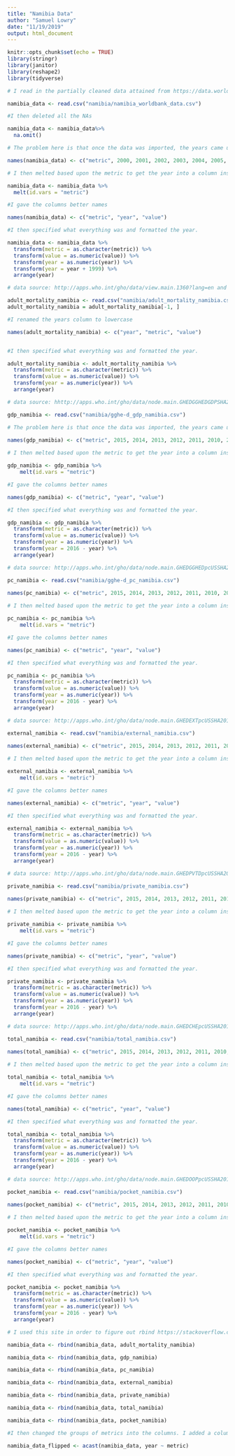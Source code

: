 ```yaml
---
title: "Namibia Data"
author: "Samuel Lowry"
date: "11/19/2019"
output: html_document
---
```


```r
knitr::opts_chunk$set(echo = TRUE)
library(stringr)
library(janitor)
library(reshape2)
library(tidyverse)
```

```r
# I read in the partially cleaned data attained from https://data.worldbank.org/country/namibia?view=chart

namibia_data <- read.csv("namibia/namibia_worldbank_data.csv")

#I then deleted all the NAs 

namibia_data <- namibia_data%>% 
  na.omit() 

# The problem here is that once the data was imported, the years came up with x in front of them, so I renamed them all. 

names(namibia_data) <- c("metric", 2000, 2001, 2002, 2003, 2004, 2005, 2006, 2007, 2008, 2009, 2010, 2011, 2012, 2013, 2014, 2015)

# I then melted based upon the metric to get the year into a column instead of row. 

namibia_data <- namibia_data %>% 
  melt(id.vars = "metric") 

#I gave the columns better names

names(namibia_data) <- c("metric", "year", "value")

#I then specified what everything was and formatted the year.

namibia_data <- namibia_data %>% 
  transform(metric = as.character(metric)) %>%
  transform(value = as.numeric(value)) %>% 
  transform(year = as.numeric(year)) %>% 
  transform(year = year + 1999) %>% 
  arrange(year)
```


```r
# data source: http://apps.who.int/gho/data/view.main.1360?lang=en and I got rid of the first row because it was for 2016, and we are just working with 2000-2015

adult_mortality_namibia <- read.csv("namibia/adult_mortality_namibia.csv") 
adult_mortality_namibia = adult_mortality_namibia[-1, ]

#I renamed the years column to lowercase 

names(adult_mortality_namibia) <- c("year", "metric", "value")


#I then specified what everything was and formatted the year.

adult_mortality_namibia <- adult_mortality_namibia %>% 
  transform(metric = as.character(metric)) %>%
  transform(value = as.numeric(value)) %>% 
  transform(year = as.numeric(year)) %>% 
  arrange(year)
```

```r
# data source: hhttp://apps.who.int/gho/data/node.main.GHEDGGHEDGDPSHA2011?lang=en

gdp_namibia <- read.csv("namibia/gghe-d_gdp_namibia.csv") 

# The problem here is that once the data was imported, the years came up with x in front of them, so I renamed them all.

names(gdp_namibia) <- c("metric", 2015, 2014, 2013, 2012, 2011, 2010, 2009, 2008, 2007, 2006, 2005, 2004, 2003, 2002, 2001, 2000)
 
# I then melted based upon the metric to get the year into a column instead of row. 

gdp_namibia <- gdp_namibia %>% 
    melt(id.vars = "metric")

#I gave the columns better names

names(gdp_namibia) <- c("metric", "year", "value")

#I then specified what everything was and formatted the year.

gdp_namibia <- gdp_namibia %>% 
  transform(metric = as.character(metric)) %>%
  transform(value = as.numeric(value)) %>% 
  transform(year = as.numeric(year)) %>% 
  transform(year = 2016 - year) %>% 
  arrange(year)
```

```r
# data source: http://apps.who.int/gho/data/node.main.GHEDGGHEDpcUSSHA2011?lang=en

pc_namibia <- read.csv("namibia/gghe-d_pc_namibia.csv") 

names(pc_namibia) <- c("metric", 2015, 2014, 2013, 2012, 2011, 2010, 2009, 2008, 2007, 2006, 2005, 2004, 2003, 2002, 2001, 2000)
 
# I then melted based upon the metric to get the year into a column instead of row. 

pc_namibia <- pc_namibia %>% 
    melt(id.vars = "metric")

#I gave the columns better names

names(pc_namibia) <- c("metric", "year", "value")

#I then specified what everything was and formatted the year.

pc_namibia <- pc_namibia %>% 
  transform(metric = as.character(metric)) %>%
  transform(value = as.numeric(value)) %>% 
  transform(year = as.numeric(year)) %>% 
  transform(year = 2016 - year) %>% 
  arrange(year)
```

```r
# data source: http://apps.who.int/gho/data/node.main.GHEDEXTpcUSSHA2011?lang=en

external_namibia <- read.csv("namibia/external_namibia.csv") 

names(external_namibia) <- c("metric", 2015, 2014, 2013, 2012, 2011, 2010, 2009, 2008, 2007, 2006, 2005, 2004, 2003, 2002, 2001, 2000)
 
# I then melted based upon the metric to get the year into a column instead of row. 

external_namibia <- external_namibia %>% 
    melt(id.vars = "metric")

#I gave the columns better names

names(external_namibia) <- c("metric", "year", "value")

#I then specified what everything was and formatted the year.

external_namibia <- external_namibia %>% 
  transform(metric = as.character(metric)) %>%
  transform(value = as.numeric(value)) %>% 
  transform(year = as.numeric(year)) %>% 
  transform(year = 2016 - year) %>% 
  arrange(year)
```

```r
# data source: http://apps.who.int/gho/data/node.main.GHEDPVTDpcUSSHA2011?lang=en

private_namibia <- read.csv("namibia/private_namibia.csv") 

names(private_namibia) <- c("metric", 2015, 2014, 2013, 2012, 2011, 2010, 2009, 2008, 2007, 2006, 2005, 2004, 2003, 2002, 2001, 2000)
 
# I then melted based upon the metric to get the year into a column instead of row. 

private_namibia <- private_namibia %>% 
    melt(id.vars = "metric")

#I gave the columns better names

names(private_namibia) <- c("metric", "year", "value")

#I then specified what everything was and formatted the year.

private_namibia <- private_namibia %>% 
  transform(metric = as.character(metric)) %>%
  transform(value = as.numeric(value)) %>% 
  transform(year = as.numeric(year)) %>% 
  transform(year = 2016 - year) %>% 
  arrange(year)
```

```r
# data source: http://apps.who.int/gho/data/node.main.GHEDCHEpcUSSHA2011?lang=en

total_namibia <- read.csv("namibia/total_namibia.csv") 

names(total_namibia) <- c("metric", 2015, 2014, 2013, 2012, 2011, 2010, 2009, 2008, 2007, 2006, 2005, 2004, 2003, 2002, 2001, 2000)
 
# I then melted based upon the metric to get the year into a column instead of row. 

total_namibia <- total_namibia %>% 
    melt(id.vars = "metric")

#I gave the columns better names

names(total_namibia) <- c("metric", "year", "value")

#I then specified what everything was and formatted the year.

total_namibia <- total_namibia %>% 
  transform(metric = as.character(metric)) %>%
  transform(value = as.numeric(value)) %>% 
  transform(year = as.numeric(year)) %>% 
  transform(year = 2016 - year) %>% 
  arrange(year)
```

```r
# data source: http://apps.who.int/gho/data/node.main.GHEDOOPpcUSSHA2011?lang=en

pocket_namibia <- read.csv("namibia/pocket_namibia.csv") 

names(pocket_namibia) <- c("metric", 2015, 2014, 2013, 2012, 2011, 2010, 2009, 2008, 2007, 2006, 2005, 2004, 2003, 2002, 2001, 2000)
 
# I then melted based upon the metric to get the year into a column instead of row. 

pocket_namibia <- pocket_namibia %>% 
    melt(id.vars = "metric")

#I gave the columns better names

names(pocket_namibia) <- c("metric", "year", "value")

#I then specified what everything was and formatted the year.

pocket_namibia <- pocket_namibia %>% 
  transform(metric = as.character(metric)) %>%
  transform(value = as.numeric(value)) %>% 
  transform(year = as.numeric(year)) %>% 
  transform(year = 2016 - year) %>% 
  arrange(year)
```

```r
# I used this site in order to figure out rbind https://stackoverflow.com/questions/10358680/adding-a-one-dataframe-to-the-the-end-of-another-data-frame-in-r and then compiled all the needed data into 

namibia_data <- rbind(namibia_data, adult_mortality_namibia)

namibia_data <- rbind(namibia_data, gdp_namibia)

namibia_data <- rbind(namibia_data, pc_namibia)

namibia_data <- rbind(namibia_data, external_namibia)

namibia_data <- rbind(namibia_data, private_namibia)

namibia_data <- rbind(namibia_data, total_namibia)

namibia_data <- rbind(namibia_data, pocket_namibia)

```

```r
#I then changed the groups of metrics into the columns. I added a column on where namibia was recieving an IMF loan or not. Information on that found here: https://www.imf.org/external/np/fin/tad/extarr2.aspx?memberKey1=23&date1key=2019-10-31

namibia_data_flipped <- acast(namibia_data, year ~ metric) 
```

